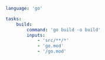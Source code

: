 ```yaml title="<project>/moon.yml" {6-9}
language: 'go'

tasks:
	build:
		command: 'go build -o build'
		inputs:
			- 'src/**/*'
			- 'go.mod'
			- '/go.mod'
```
